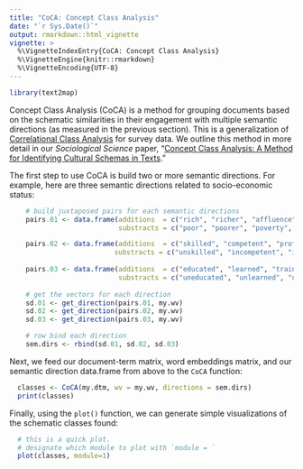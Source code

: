 ```yaml
---
title: "CoCA: Concept Class Analysis"
date: "`r Sys.Date()`"
output: rmarkdown::html_vignette
vignette: >
  %\VignetteIndexEntry{CoCA: Concept Class Analysis}
  %\VignetteEngine{knitr::rmarkdown}
  %\VignetteEncoding{UTF-8}
---
```



```r
library(text2map)
```

Concept Class Analysis (CoCA) is a method for grouping documents based on the schematic similarities in their engagement with multiple semantic directions (as measured in the previous section). This is a generalization of [Correlational Class Analysis](https://sociologicalscience.com/articles-v4-15-353/) for survey data. We outline this method in more detail in our _Sociological Science_ paper, "[Concept Class Analysis: A Method for Identifying Cultural Schemas in Texts](http://dx.doi.org/10.15195/v7.a23)."

The first step to use CoCA is build two or more semantic directions. For example, here are three semantic directions related to socio-economic status:

```r
    # build juxtaposed pairs for each semantic directions
    pairs.01 <- data.frame(additions  = c("rich", "richer", "affluence", "wealthy"),
                           substracts = c("poor", "poorer", "poverty", "impoverished") )

    pairs.02 <- data.frame(additions  = c("skilled", "competent", "proficient", "adept"),
                          substracts = c("unskilled", "incompetent", "inproficient", "inept") )
    
    pairs.03 <- data.frame(additions  = c("educated", "learned", "trained", "literate"),
                           substracts = c("uneducated", "unlearned", "untrained", "illiterate") )
    
    # get the vectors for each direction
    sd.01 <- get_direction(pairs.01, my.wv)
    sd.02 <- get_direction(pairs.02, my.wv)
    sd.03 <- get_direction(pairs.03, my.wv)

    # row bind each direction
    sem.dirs <- rbind(sd.01, sd.02, sd.03)
````
Next, we feed our document-term matrix, word embeddings matrix, and our semantic direction data.frame from above to the `CoCA` function:

```r
  classes <- CoCA(my.dtm, wv = my.wv, directions = sem.dirs)
  print(classes)
```

Finally, using the `plot()` function, we can generate simple visualizations of the schematic classes found:

```r
  # this is a quick plot. 
  # designate which module to plot with `module = `
  plot(classes, module=1)
```
